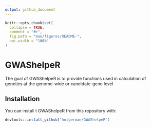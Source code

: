 ```yaml
---
output: github_document
---
```


<!-- README.md is generated from README.Rmd. Please edit that file -->

```r
knitr::opts_chunk$set(
  collapse = TRUE,
  comment = "#>",
  fig.path = "man/figures/README-",
  out.width = "100%"
)
```

# GWAShelpeR

<!-- badges: start -->
<!-- badges: end -->

The goal of GWAShelpeR is to provide functions used in calculation of genetics at the genome-wide or candidate-gene level 

## Installation 

You can install t GWAShelpeR from this repository with:

``` r
devtools::install_github("holgerman/GWAShelpeR")
```

